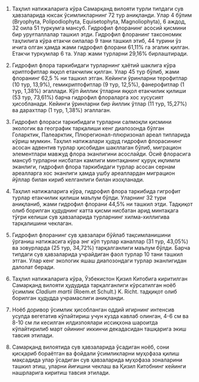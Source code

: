 1. Таҳлил натижаларига кўра Самарқанд вилояти турли типдаги сув
ҳавзаларида юксак ўсимликларнинг 72 тур аниқланди. Улар 4 бўлим
(Bryophyta, Polipodiophyta, Equisetophyta, Magnoliophyta), 6 аждод, 32 оила 51
туркумга мансуб. Гидрофил флоранинг асосий қисмини бир уруғпаллалар
ташкил этди. Гидрофил флоранинг таксономик таҳлилига кўра етакчи
оилалар 9 тани ташкил этиб, 44 турини ўз ичига олган ҳамда жами гидрофил
флорани 61,11% га эгалик қилган. Етакчи туркумлар 6 та. Улар жами
турларни 29,16% бирлаштиради.

2. Гидрофил флора таркибидаги турларнинг ҳаётий шаклига кўра
криптофитлар яққол етакчилик қилган. Улар 45 тур бўлиб, жами флоранинг
62,5 % ни ташкил этган. Кейинги ўринларни терофитлар (10 тур, 13,9%),
гемикриптофитлар (9 тур, 12,5%), фанерофитлар (1 тур, 1,38%) эгаллади. Кўп
йиллик ўтларни яққол етакчилик қилиши (53 тур, 73,61%) барча гидрофил
флораларга хос хусусият ҳисобланади. Кейинги ўринларни бир йиллик ўтлар
(11 тур, 15,27%) ва дарахтлар (1 тур, 1,38%) эгаллаган.

3. Гидрофил флораси таркибидаги турларни салмоқли қисмини экологик
ва географик тарқалиши кенг диапозонда бўлган Голарктик, Палеарктик,
Плюрегионал-плюризонал ареал типларида кўриш мумкин. Таҳлил
натижалари ҳудуд гидрофил флорасининг асосан адвентив турлар ҳисобидан
шакллаган бўлиб, миграцион элементлари мавжуд флора эканлигини
асослайди. Осиё флорасига мансуб турларни нисбатан камлиги минтақанинг
қуруқ иқлимли эканлиги, гидрофил флора таркибидаги турлар асосан сернам
ареалларга хос эканлиги ҳамда ушбу ареаллардан миграцион йўллар билан
кириб келганлиги билан изоҳланади.

4. Таҳлил натижаларига кўра, гидрофил флора таркибида гигрофит
турлар етакчилик қилиши маълум бўлди. Уларнинг 32 тури аниқланиб, жами
гидрофил флорани 44,5% ни ташкил этди. Тадқиқот олиб борилган
ҳудуднинг катта қисми нисбатан арид минтақага тўғри келиши сув
ҳавзаларида турларнинг хилма-хиллигива тарқалишини чеклаган. 

5. Гидрофил флоранинг сув ҳавзалари бўйлаб тақсимланишини ўрганиш
натижасига кўра энг кўп турлар каналлар (31 тур, 43,05%) ва зовурларда (25
тур, 34,72%) тарқалганлиги маълум бўлди. Барча типдаги сув ҳавзаларида
учрайдиган фаол турлар 10 тани ташкил этган. Улар кенг экологик яшаш
диапозондаги турлар эканлигидан далолат беради. 

6. Таҳлил натижаларига кўра, Ўзбекистон Қизил Китобига киритилган
Самарқанд вилояти ҳудудида тарқалганлиги кўрсатилган ноёб ўсимлик
*Cladium martii* (Roem.et Schult.) K. Richt. тадқиқот олиб борилган ҳудудда
учрамаслиги аниқланди.

7. Ноёб доривор ўсимлик ҳисобланган оддий игирнинг интенсив усулда
вегетатив кўпайтириш учун кузда кавлаб олинган, 4-6 см ва 8-10 см ли
кесилган илдизпоялари иссиқхона шароитда кўпайтирилиб март ойининг
иккинчи декадасидан ташқарига экиш тавсия этилади.

8. Самарқанд вилоятида сув ҳавзаларида ўсадиган ноёб, сони қисқариб
бораётган ва фойдали ўсимликларни муҳофаза қилиш мақсадида улар
ўсадиган сув ҳавзаларида муҳофаза зоналарини ташкил этиш, уларни
йиғишни чеклаш ва Қизил Китобнинг кейинги нашрларига киритиш тавсия
этилади.